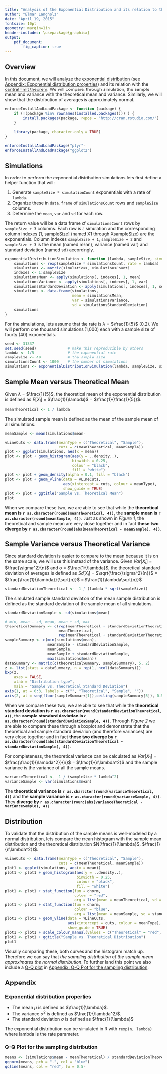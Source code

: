 ```yaml
---
title: "Analysis of the Exponential Distribution and its relation to the Central Limit Theorem"
author: "Elmar Langholz"
date: "April 19, 2015"
fontsize: 10pt
geometry: margin=1in
header-includes: \usepackage{graphicx}
output:
    pdf_document:
        fig_caption: true
---
```


## Overview

In this document, we will analyze the [exponential distribution](https://en.wikipedia.org/wiki/Exponential_distribution) (see [Appendix: Exponential distribution properties](#exponentialDistributionProperties)) and its relation with the [central limit theorem](https://en.wikipedia.org/wiki/Central_limit_theorem). We will compare, through simulation, the sample mean and variance with the theoretical mean and variance. Similarly, we will show that the distribution of averages is approximately normal.

```r
enforceInstallAndLoadPackage <- function (package) {
    if (!(package %in% rownames(installed.packages())) ) {
        install.packages(package, repos = "http://cran.rstudio.com/")
    }

    library(package, character.only = TRUE)
}

enforceInstallAndLoadPackage("plyr")
enforceInstallAndLoadPackage("ggplot2")
```

## Simulations

In order to perform the exponential distribution simulations lets first define a helper function that will:

1. Generate `sampleSize * simulationCount` exponentials with a rate of `lambda`.
2. Organize these in `data.frame` of `simulationsCount` rows and `sampleSize` columns.
3. Determine the `mean`, `var` and `sd` for each row.

The return value will be a data frame of `simulationsCount` rows by `sampleSize + 3` columns. Each row is a simulation and the corresponding column indexes [1, sampleSize] (named X1 through XsampleSize) are the exponentials. Column indexes `sampleSize + 1`, `sampleSize + 2` and `sampleSize + 3` is the mean (named mean), variance (named var) and standard deviation (named sd) accordingly.

```r
exponentialDistributionSimulation <- function (lambda, sampleSize, simulationsCount = 1) {
    simulations <- rexp(sampleSize * simulationsCount, rate = lambda)
    simulations <- matrix(simulations, simulationsCount)
    indexes <- 1:sampleSize
    simulationsMean <- apply(simulations[, indexes], 1, mean)
    simulationsVariance <- apply(simulations[, indexes], 1, var)
    simulationsStandardDeviation <- apply(simulations[, indexes], 1, sd)
    simulations <- data.frame(simulations,
                              mean = simulationsMean,
                              var = simulationsVariance,
                              sd = simulationsStandardDeviation)
    simulations
}
```

For the simulations, lets assume that the rate is $\lambda$ = $\frac{1}{5}$ (0.2). We will perform one thousand simulations (1,000) each with a sample size of fourty (40) exponentials.

```r
seed <- 31337
set.seed(seed)              # make this reproducible by others
lambda <- 1/5               # the exponential rate
sampleSize <- 40            # the sample size
simulationsCount <- 1000    # the number of simulations
simulations <- exponentialDistributionSimulation(lambda, sampleSize, simulationsCount)
```

## Sample Mean versus Theoretical Mean

Given $\lambda$ = $\frac{1}{5}$, the theoretical mean of the exponential distribution is defined as $E[X_{i}]$ = $\frac{1}{\lambda}$ = $\frac{1}{\frac{1}{5}}$.

```r
meanTheoretical <- 1 / lambda
```

The simulated sample mean is defined as the mean of the sample mean of all simulations. 

```r
meanSample <- mean(simulations$mean)
```

```r
vLineCuts <- data.frame(meanType = c("Theoretical", "Sample"),
                        cuts = c(meanTheoretical, meanSample))
plot <- ggplot(simulations, aes(x = mean))
plot <- plot + geom_histogram(aes(y = ..density..),
                              binwidth = 0.25,
                              colour = "black",
                              fill = "white")
plot <- plot + geom_density(alpha = 0.1, fill = "black")
plot <- plot + geom_vline(data = vLineCuts,
                          aes(xintercept = cuts, colour = meanType),
                          show_guide = TRUE)
plot <- plot + ggtitle("Sample vs. Theoretical Mean")
plot
```

When we compare these two, we are able to see that while the **theoretical mean is `r as.character(round(meanTheoretical, 4))`**, the **sample mean is `r as.character(round(meanSample, 4))`**. Just as shown in *Figure 1*, the theoretical and sample mean are very close together and in fact **these two diverge by `r as.character(round(abs(meanTheoretical - meanSample), 4))`**.

## Sample Variance versus Theoretical Variance

Since standard deviation is easier to compare to the mean because it is on the same scale, we will use this instead of the variance. Given $Var[X_{i}]$ = $\frac{\sigma^2}{n}$ and $\sigma$ = $\frac{1}{\lambda}$, the theoretical standard deviation of averages is defined as $Sd[X_{i}]$ = $\sqrt{\frac{\sigma^2}{n}}$ = $\frac{\frac{1}{\lambda}}{\sqrt{n}}$ = $\frac{1}{\lambda\sqrt{n}}$

```r
standardDeviationTheoretical <-  1 / (lambda * sqrt(sampleSize))
```

The simulated sample standard deviation of the mean sample distribution is defined as the standard deviation of the sample mean of all simulations. 

```r
standardDeviationSample <- sd(simulations$mean)
```

```r
# min, mean - sd, mean, mean + sd, max
theoreticalSummary <- c(rep(meanTheoretical - standardDeviationTheoretical, 2),
                        meanTheoretical,
                        rep(meanTheoretical + standardDeviationTheoretical, 2))
sampleSummary <- c(min(simulations$mean),
                   meanSample - standardDeviationSample,
                   meanSample,
                   meanSample + standardDeviationSample,
                   max(simulations$mean))
dataSummary <- matrix(c(theoreticalSummary, sampleSummary), 5, 2)
z <- list(stats = dataSummary, n = rep(1, ncol(dataSummary)))
bxp(z,
    axes = FALSE,
    xlab = "Distribution type",
    main = "Sample vs. Theoretical Standard Deviation")
axis(1, at = 0:3, labels = c("", "Theoretical", "Sample", ""))
axis(2, at = seq(floor(sampleSummary[1]),ceiling(sampleSummary[5]), 0.5))
```

When we compare these two, we are able to see that while the **theoretical standard deviation is `r as.character(round(standardDeviationTheoretical, 4))`**, the **sample standard deviation is `r as.character(round(standardDeviationSample, 4))`**. Through *Figure 2* we are able to compare these through a boxplot and demonstrate that the theoretical and sample standard deviation (and therefore variances) are very close together and in fact **these two diverge by `r as.character(round(abs(standardDeviationTheoretical - standardDeviationSample), 4))`**.

For completeness, the theoretical variance can be calculated as $Var[X_{1}]$ = $\frac{\frac{1}{\lambda^2}}{n}$ = $\frac{1}{n\lambda^2}$ and the sample variance is the variance of all the sample means.

```r
varianceTheoretical <-  1 / (sampleSize * lambda^2)
varianceSample <- var(simulations$mean)
```

The **theoretical variance is `r as.character(round(varianceTheoretical, 4))`** and the **sample variance is `r as.character(round(varianceSample, 4))`**. They **diverge by `r as.character(round(abs(varianceTheoretical - varianceSample), 4))`**

## Distribution

To validate that the distribution of the sample means is well-modeled by a normal distribution, lets compare the mean histogram with the sample mean distribution and the theoretical distribution $N(\frac{1}{\lambda}$, $\frac{1}{n\lambda^2})$.

```r
vLineCuts <- data.frame(meanType = c("Theoretical", "Sample"),
                        cuts = c(meanTheoretical, meanSample))
plot1 <- ggplot(simulations, aes(x = mean))
plot1 <- plot1 + geom_histogram(aes(y = ..density..),
                                binwidth = 0.25,
                                colour = "black",
                                fill = "white")
plot1 <- plot1 + stat_function(fun = dnorm,
                               colour = "red",
                               arg = list(mean = meanTheoretical, sd = standardDeviationTheoretical))
plot1 <- plot1 + stat_function(fun = dnorm,
                               colour = "blue",
                               arg = list(mean = meanSample, sd = standardDeviationSample))
plot1 <- plot1 + geom_vline(data = vLineCuts,
                            aes(xintercept = cuts, colour = meanType),
                            show_guide = TRUE)
plot1 <- plot1 + scale_colour_manual(values = c("Theoretical" = "red", "Sample" = "blue"))
plot1 <- plot1 + ggtitle("Sample vs. Theoretical Distribution")
plot1
```

Visually comparing these, both curves and the histogram match up. Therefore we can say that *the sampling distribution of the sample mean approximates the normal distribution*. To further land this point we also include a [Q-Q plot](http://en.wikipedia.org/wiki/Q%E2%80%93Q_plot) in [Appendix: Q-Q Plot for the sampling distribution](#qqplotForSamplingDistribution).

\newpage

## Appendix

### Exponential distribution properties {#exponentialDistributionProperties}

  *  The mean $\mu$ is defined as $\frac{1}{\lambda}$.
  *  The variance $\sigma^2$ is defined as $\frac{1}{\lambda^2}$.
  *  The standard deviation $\sigma$ is defined as $\frac{1}{\lambda}$

The exponential distribution can be simulated in R with `rexp(n, lambda)` where lambda is the rate parameter.

### Q-Q Plot for the sampling distribution {#qqplotForSamplingDistribution}

```r
means <- (simulations$mean - meanTheoretical) / standardDeviationTheoretical
qqnorm(means, pch = ".", col = "blue")
qqline(means, col = "red", lw = 0.5)
```
